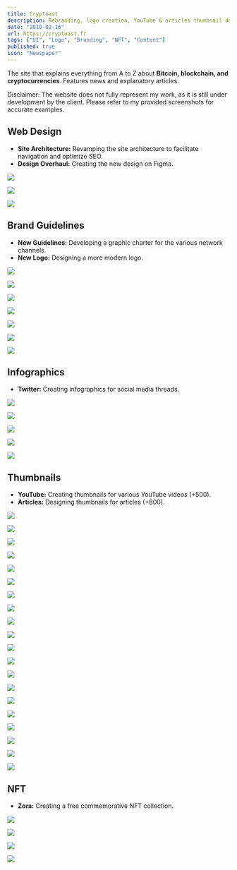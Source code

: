 ```yaml
---
title: Cryptoast
description: Rebranding, logo creation, YouTube & articles thumbnail designs, web design, banner creation, NFT design, video editing & creation, animation, CTA creation...
date: "2018-02-16"
url: https://cryptoast.fr
tags: ["UI", "Logo", "Branding", "NFT", "Content"]
published: true
icon: "Newspaper"
---
```


The site that explains everything from A to Z about **Bitcoin, blockchain, and cryptocurrencies**. Features news and explanatory articles.

<Callout emoji="⚠️" variant="danger">
Disclaimer: The website does not fully represent my work, as it is still under development by the client. Please refer to my provided screenshots for accurate examples.
</Callout>

## Web Design

- **Site Architecture:** Revamping the site architecture to facilitate navigation and optimize SEO.
- **Design Overhaul:** Creating the new design on Figma.



![](/images/cryptoast-article.webp)

![](/images/cryptoast-home.webp)

![](/images/cryptoast-cmc.webp)

## Brand Guidelines

- **New Guidelines:** Developing a graphic charter for the various network channels.
- **New Logo:** Designing a more modern logo.



![](/images/cryptoast-app.webp)

![](/images/cryptoast-logo.webp)

![](/images/cryptoast-twitter.webp)

![](/images/6ans.webp)

![](/images/10m.webp)

![](/images/thread-linkedin-research.webp)

![](/images/cryptoast-spotify.webp)

## Infographics

- **Twitter:** Creating infographics for social media threads.



![](/images/toast-cm-1.webp)

![](/images/toast-cm-2.webp)

![](/images/toast-cm-3.webp)

![](/images/toast-cm-4.webp)

![](/images/toast-cm-5.webp)

## Thumbnails

- **YouTube:** Creating thumbnails for various YouTube videos (+500).
- **Articles:** Designing thumbnails for articles (+800).



![](/images/cryptoast-vitalik.webp)

![](/images/cryptoast-kraken.webp)

![](/images/cryptoast-minia-1.webp)

![](/images/cryptoast-minia-1b.webp)

![](/images/cryptoast-minia-1c.webp)

![](/images/cryptoast-minia-1d.webp)

![](/images/cryptoast-minia-2.webp)

![](/images/cryptoast-minia-3.webp)

![](/images/cryptoast-minia-4.webp)

![](/images/cryptoast-minia-5.webp)

![](/images/cryptoast-minia-6.webp)

![](/images/cryptoast-minia-7.webp)

![](/images/cryptoast-minia-8.webp)

![](/images/cryptoast-minia-9.webp)

![](/images/cryptoast-minia-10.webp)

![](/images/cryptoast-minia-12.webp)

![](/images/cryptoast-minia-13.webp)

![](/images/cryptoast-minia-14.webp)

![](/images/cryptoast-minia-15.webp)

![](/images/cryptoast-minia-16.webp)

## NFT

- **Zora:** Creating a free commemorative NFT collection.



![](/images/cryptoast-nft-001.webp)

![](/images/cryptoast-nft-002.webp)

![](/images/cryptoast-nft-003.webp)

![](/images/cryptoast-nft-004.webp)

